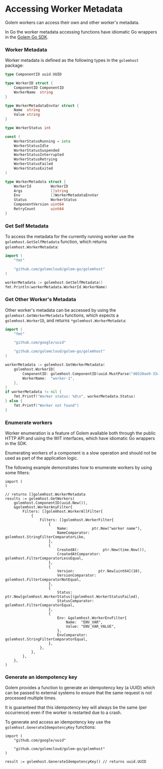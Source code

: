 
# Accessing Worker Metadata

Golem workers can access their own and other worker's metadata.

In Go the worker metadata accessing functions have idiomatic Go wrappers in the [Golem Go SDK](/docs/go-language-guide/golem-go-sdk.mdx).

### Worker Metadata

Worker metadata is defined as the following types in the `golemhost` package:

```go
type ComponentID uuid.UUID

type WorkerID struct {
	ComponentID ComponentID
	WorkerName  string
}

type WorkerMetadataEnvVar struct {
	Name  string
	Value string
}

type WorkerStatus int

const (
	WorkerStatusRunning = iota
	WorkerStatusIdle
	WorkerStatusSuspended
	WorkerStatusInterrupted
	WorkerStatusRetrying
	WorkerStatusFailed
	WorkerStatusExited
)

type WorkerMetadata struct {
	WorkerId         WorkerID
	Args             []string
	Env              []WorkerMetadataEnvVar
	Status           WorkerStatus
	ComponentVersion uint64
	RetryCount       uint64
}
```

### Get Self Metadata

To access the metadata for the currently running worker use the `golemhost.GetSelfMetadata` function, which returns `golemhost.WorkerMetadata`:

```go
import (
	"fmt"

	"github.com/golemcloud/golem-go/golemhost"
)

workerMetadata := golemhost.GetSelfMetadata()
fmt.Println(workerMetadata.WorkerId.WorkerName)
```

### Get Other Worker's Metadata

Other worker's metadata can be accessed by using the `golemhost.GetWorkerMetadata` functions, which expects a `golemhost.WorkerID`, and returns `*golemhost.WorkerMetadata`:

```go
import (
	"fmt"

	"github.com/google/uuid"

	"github.com/golemcloud/golem-go/golemhost"
)

workerMetadata := golemhost.GetWorkerMetadata(
	golemhost.WorkerID{
		ComponentID: golemhost.ComponentID(uuid.MustParse("d6520ae9-33c9-47e2-8fe1-0da0e6e568ac")),
		WorkerName:  "worker-1",
	},
)
if workerMetadata != nil {
	fmt.Printf("Worker status: %d\n", workerMetadata.Status)
} else {
	fmt.Printf("Worker not found")
}
```

### Enumerate workers

Worker enumeration is a feature of Golem available both through the public HTTP API and using the WIT interfaces, which have idiomatic Go wrappers in the SDK.

<Callout type="warning">
  Enumerating workers of a component is a slow operation and should not be used as part of the
  application logic.
</Callout>

The following example demonstrates how to enumerate workers by using some filters:

```
import (
)

// returns []golemhost.WorkerMetadata
results := golemhost.GetWorkers(
	golemhost.ComponentID(uuid.New()),
	&golemhost.WorkerAnyFilter{
		Filters: []golemhost.WorkerAllFilter{
			{
				Filters: []golemhost.WorkerFilter{
					{
						Name:           ptr.New("worker name"),
						NameComparator: golemhost.StringFilterComparatorLike,
					},
					{
						CreatedAt:           ptr.New(time.Now()),
						CreatedAtComparator: golemhost.FilterComparatorLessEqual,
					},
					{
						Version:           ptr.New[uint64](10),
						VersionComparator: golemhost.FilterComparatorNotEqual,
					},
					{
						Status:           ptr.New[golemhost.WorkerStatus](golemhost.WorkerStatusFailed),
						StatusComparator: golemhost.FilterComparatorEqual,
					},
					{
						Env: &golemhost.WorkerEnvFilter{
							Name:  "ENV_VAR",
							Value: "ENV_VAR_VALUE",
						},
						EnvComparator: golemhost.StringFilterComparatorEqual,
					},
				},
			},
		},
	},
)
```

### Generate an idempotency key

Golem provides a function to generate an idempotency key (a UUID) which can be passed to external systems to ensure that the same request is not processed multiple times.

It is guaranteed that this idempotency key will always be the same (per occurrence) even if the worker is restarted due to a crash.

To generate and access an idempotency key use the `golemhost.GenerateIdempotencyKey` functions:

```
import (
	"github.com/google/uuid"

	"github.com/golemcloud/golem-go/golemhost"
)

result := golemhost.GenerateIdempotencyKey() // returns uuid.UUID
```
